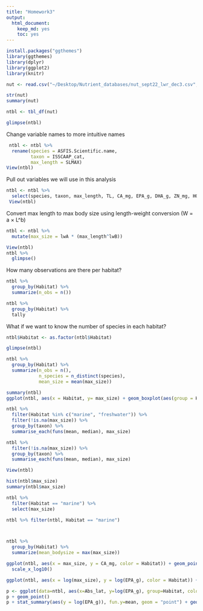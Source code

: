 ```yaml
---
title: "Homework3"
output: 
  html_document: 
    keep_md: yes
    toc: yes
---
```



```r
install.packages("ggthemes")
library(ggthemes)
library(dplyr)
library(ggplot2)
library(knitr)

nut <- read.csv("~/Desktop/Nutrient_databases/nut_sept22_lwr_dec3.csv", comment.char="#", stringsAsFactors=FALSE)

str(nut)
summary(nut)

ntbl <- tbl_df(nut)

glimpse(ntbl)

```

Change variable names to more intuitive names
```r
 ntbl <- ntbl %>%
  rename(species = ASFIS.Scientific.name,
         taxon = ISSCAAP_cat,
         max_length = SLMAX)
View(ntbl)
```

Pull out variables we will use in this analysis
```r
ntbl <- ntbl %>%
  select(species, taxon, max_length, TL, CA_mg, EPA_g, DHA_g, ZN_mg, HG_mcg, lwA, lwB, Habitat, Subgroup, Abs_lat)
 View(ntbl)
```

Convert max length to max body size using length-weight conversion (W = a × L^b)
```r
ntbl <- ntbl %>%
  mutate(max_size = lwA * (max_length^lwB))

View(ntbl) 
ntbl %>%
  glimpse()
```

How many observations are there per habitat?
```r
ntbl %>%
  group_by(Habitat) %>%
  summarize(n_obs = n())
```

```r
ntbl %>%
  group_by(Habitat) %>%
  tally
```

What if we want to know the number of species in each habitat?
```r
ntbl$Habitat <- as.factor(ntbl$Habitat)

glimpse(ntbl)

ntbl %>%
  group_by(Habitat) %>%
  summarize(n_obs = n(),
            n_species = n_distinct(species), 
            mean_size = mean(max_size))

summary(ntbl)
ggplot(ntbl, aes(x = Habitat, y= max_size) + geom_boxplot(aes(group = Habitat)))

ntbl %>%
  filter(Habitat %in% c("marine", "freshwater")) %>%
  filter(!is.na(max_size)) %>% 
  group_by(taxon) %>%
  summarise_each(funs(mean, median), max_size)

ntbl %>%
  filter(!is.na(max_size)) %>% 
  group_by(taxon) %>%
  summarise_each(funs(mean, median), max_size)

View(ntbl)
```

```r

hist(ntbl$max_size)
summary(ntbl$max_size)

ntbl %>%
  filter(Habitat == "marine") %>%
  select(max_size)

ntbl %>% filter(ntbl, Habitat == "marine")



ntbl %>%
  group_by(Habitat) %>%
  summarize(mean_bodysize = max(max_size))

ggplot(ntbl, aes(x = max_size, y = CA_mg, color = Habitat)) + geom_point() +
  scale_x_log10()

ggplot(ntbl, aes(x = log(max_size), y = log(EPA_g), color = Habitat)) + geom_point()

p <- ggplot(data=ntbl, aes(x=Abs_lat, y=log(EPA_g), group=Habitat, colour=Habitat))
p + geom_point() 
p + stat_summary(aes(y = log(EPA_g)), fun.y=mean, geom = "point") + geom_hline(aes(yintercept=log(0.5)))
             
```

